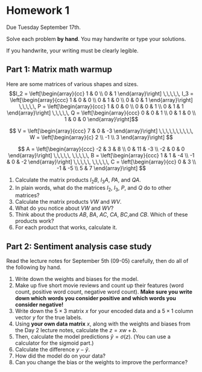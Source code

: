 # Homework 1

Due Tuesday September 17th.

Solve each problem **by hand**. You may handwrite or type your solutions. 

If you handwrite, your writing must be clearly legible.

## Part 1: Matrix math warmup
Here are some matrices of various shapes and sizes.
$$I_2 = \left[\begin{array}{cc} 1 & 0 \\ 0 & 1 \end{array}\right] \,\,\,\,\, I_3 = \left[\begin{array}{ccc} 1 & 0 & 0 \\ 0 & 1 & 0 \\ 0 & 0 & 1 \end{array}\right] \,\,\,\,\, P = \left[\begin{array}{ccc} 1 & 0 & 0 \\ 0 & 0 & 1 \\ 0 & 1 & 1 \end{array}\right] \,\,\,\,\, Q = \left[\begin{array}{ccc} 0 & 0 & 1 \\ 0 & 1 & 0 \\ 1 & 0 & 0 \end{array}\right]$$


$$ V = \left[\begin{array}{ccc} 7 & 0 & -3  \end{array}\right] \,\,\,\,\,\,\,\,\,\, W = \left[\begin{array}{c} 2 \\ -1 \\ 3 \end{array}\right] $$

$$ A = \left[\begin{array}{ccc} -2 & 3 & 8 \\ 0 & 11 & -3 \\ -2 & 0 & 0 \end{array}\right] \,\,\,\,\, \,\,\,\,\, B = \left[\begin{array}{ccc} 1 & 1 & -4 \\ -1 & 0 & -2  \end{array}\right] \,\,\,\,\, \,\,\,\,\, C = \left[\begin{array}{cc} 0 & 3  \\ -1 & -5 \\ 5 & 7  \end{array}\right] $$

1. Calculate the matrix products $I_2B$, $I_3A$, $PA$, and $QA$.
2. In plain words, what do the matrices $I_2$, $I_3$, $P$, and $Q$ do to other matrices?
3. Calculate the matrix products $VW$ and $WV$.
4. What do you notice about $VW$ and $WV$?
5. Think about the products $AB$, $BA$, $AC$, $CA$, $BC$,and $CB$. Which of these products work? 
6. For each product that works, calculate it.


## Part 2: Sentiment analysis case study

Read the lecture notes for September 5th (09-05) carefully, then do all of the following by hand. 

1. Write down the weights and biases for the model. 
2. Make up five short movie reviews and count up their features (word count, positive word count, negative word count). **Make sure you write down which words you consider positive and which words you consider negative!**
3. Write down the $5 \times 3$ matrix $x$ for your encoded data and a $5 \times 1$ column vector $y$ for the true labels.
4. Using **your own data matrix** $x$, along with the weights and biases from the Day 2 lecture notes, calculate the $z = xw + b$.
5. Then, calculate the model predictions $\hat y = \sigma(z)$. (You can use a calculator for the sigmoid part.)
6. Calculate the difference $y - \hat y$.
7. How did the model do on your data?
8. Can you change the bias or the weights to improve the performance?